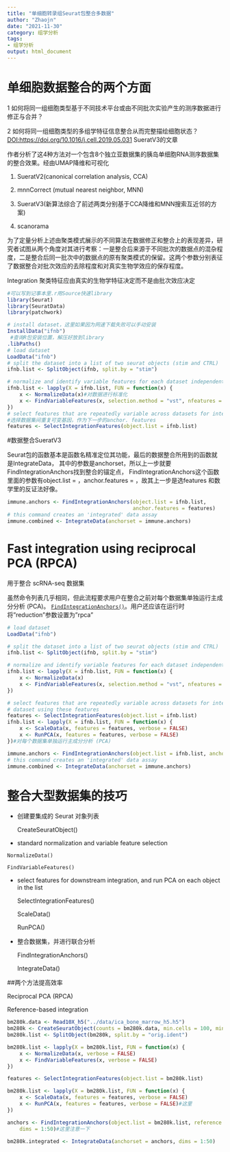 ```yaml
---
title: "单细胞转录组Seurat包整合多数据"
author: "Zhaojn"
date: "2021-11-30"
category: 组学分析
tags: 
- 组学分析
output: html_document
---
```


# 单细胞数据整合的两个方面

1
如何将同一组细胞类型基于不同技术平台或由不同批次实验产生的测序数据进行修正与合并？

2 如何将同一组细胞类型的多组学特征信息整合从而完整描绘细胞状态？
<DOI:https://doi.org/10.1016/j.cell.2019.05.031> SueratV3的文章

作者分析了这4种方法对一个包含8个独立亚数据集的胰岛单细胞RNA测序数据集的整合效果。经由UMAP降维和可视化

1.  SueratV2(canonical correlation analysis, CCA)

2.  mnnCorrect (mutual nearest neighbor, MNN)

3.  SueratV3(新算法综合了前述两类分别基于CCA降维和MNN搜索互近邻的方案)

4.  scanorama

为了定量分析上述由聚类模式展示的不同算法在数据修正和整合上的表现差异，研究者试图从两个角度对其进行考察：一是整合后来源于不同批次的数据点的混杂程度，二是整合后同一批次中的数据点的原有聚类模式的保留。这两个参数分别表征了数据整合对批次效应的去除程度和对真实生物学效应的保存程度。

Integration 聚类特征应由真实的生物学特征决定而不是由批次效应决定

```r
#可以写到记事本里.r用Source快速library
library(Seurat)
library(SeuratData)
library(patchwork)
```

```r
# install dataset，这里如果因为网速下载失败可以手动安装
InstallData("ifnb")
 #查询R包安装位置，解压好放到library
.libPaths()
# load dataset
LoadData("ifnb")
# split the dataset into a list of two seurat objects (stim and CTRL)
ifnb.list <- SplitObject(ifnb, split.by = "stim")

# normalize and identify variable features for each dataset independently
ifnb.list <- lapply(X = ifnb.list, FUN = function(x) {
    x <- NormalizeData(x)#对数据进行标准化
    x <- FindVariableFeatures(x, selection.method = "vst", nfeatures = 2000)#筛选高变基因
})
# select features that are repeatedly variable across datasets for integration
#选择数据集间重复可变基因，作为下一步的anchor. features
features <- SelectIntegrationFeatures(object.list = ifnb.list)
```

#数据整合SueratV3

Seurat包的函数基本是函数名精准定位其功能，最后的数据整合所用到的函数就是IntegrateData，
其中的参数是anchorset，所以上一步就要FindIntegrationAnchors找到整合的锚定点，
FindIntegrationAnchors这个函数里面的参数有object.list =
，anchor.features = ，故其上一步是选features 和数学里的反证法好像。

```r
immune.anchors <- FindIntegrationAnchors(object.list = ifnb.list, 
                                         anchor.features = features)
# this command creates an 'integrated' data assay
immune.combined <- IntegrateData(anchorset = immune.anchors)
```

# Fast integration using reciprocal PCA (RPCA)

用于整合 scRNA-seq 数据集

虽然命令列表几乎相同，但此流程要求用户在整合之前对每个数据集单独运行主成分分析
(PCA)。
[`FindIntegrationAnchors()`](https://satijalab.org/seurat/reference/FindIntegrationAnchors.html)。用户还应该在运行时将"reduction"参数设置为"rpca"

```r
# load dataset
LoadData("ifnb")

# split the dataset into a list of two seurat objects (stim and CTRL)
ifnb.list <- SplitObject(ifnb, split.by = "stim")

# normalize and identify variable features for each dataset independently
ifnb.list <- lapply(X = ifnb.list, FUN = function(x) {
    x <- NormalizeData(x)
    x <- FindVariableFeatures(x, selection.method = "vst", nfeatures = 2000)
})

# select features that are repeatedly variable across datasets for integration run PCA on each
# dataset using these features
features <- SelectIntegrationFeatures(object.list = ifnb.list)
ifnb.list <- lapply(X = ifnb.list, FUN = function(x) {
    x <- ScaleData(x, features = features, verbose = FALSE)
    x <- RunPCA(x, features = features, verbose = FALSE)
})#对每个数据集单独运行主成分分析 (PCA)


```

```r
immune.anchors <- FindIntegrationAnchors(object.list = ifnb.list, anchor.features = features, reduction = "rpca")#reduction”参数设置为“rpca”
# this command creates an 'integrated' data assay
immune.combined <- IntegrateData(anchorset = immune.anchors)

```

# 整合大型数据集的技巧

-   创建要集成的 Seurat 对象列表

    CreateSeuratObject()

-    standard normalization and variable feature selection

    NormalizeData()

    FindVariableFeatures()

-   select features for downstream integration, and run PCA on each
    object in the list

    SelectIntegrationFeatures()

    ScaleData()

    RunPCA()

-   整合数据集，并进行联合分析

    FindIntegrationAnchors()

    IntegrateData()
    
##两个方法提高效率

Reciprocal PCA (RPCA)

Reference-based integration

```r
bm280k.data <- Read10X_h5("../data/ica_bone_marrow_h5.h5")
bm280k <- CreateSeuratObject(counts = bm280k.data, min.cells = 100, min.features = 500)
bm280k.list <- SplitObject(bm280k, split.by = "orig.ident")

bm280k.list <- lapply(X = bm280k.list, FUN = function(x) {
    x <- NormalizeData(x, verbose = FALSE)
    x <- FindVariableFeatures(x, verbose = FALSE)
})

features <- SelectIntegrationFeatures(object.list = bm280k.list)

bm280k.list <- lapply(X = bm280k.list, FUN = function(x) {
    x <- ScaleData(x, features = features, verbose = FALSE)
    x <- RunPCA(x, features = features, verbose = FALSE)#这里
})

anchors <- FindIntegrationAnchors(object.list = bm280k.list, reference = c(1, 2), reduction = "rpca",
    dims = 1:50)#这里注意一下

bm280k.integrated <- IntegrateData(anchorset = anchors, dims = 1:50)
```


